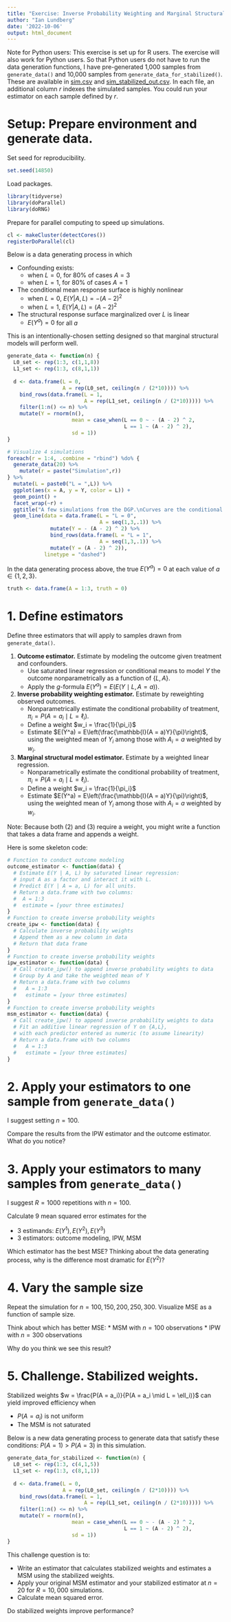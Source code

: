 ```yaml
---
title: "Exercise: Inverse Probability Weighting and Marginal Structural Models"
author: "Ian Lundberg"
date: '2022-10-06'
output: html_document
---
```


Note for Python users: This exercise is set up for R users. The exercise will also work for Python users. So that Python users do not have to run the data generation functions, I have pre-generated 1,000 samples from `generate_data()` and 10,000 samples from `generate_data_for_stabilized()`. These are available in [sim.csv](https://github.com/ilundberg/teaching/tree/master/info_6751_causal/class_exercises/marginal_structural_models/sim.csv) and [sim_stabilized_out.csv](https://github.com/ilundberg/teaching/tree/master/info_6751_causal/class_exercises/marginal_structural_models/sim_stabilized_out.csv). In each file, an additional column $r$ indexes the simulated samples. You could run your estimator on each sample defined by $r$.

# Setup: Prepare environment and generate data.

Set seed for reproducibility.
```r
set.seed(14850)
```

Load packages.
```r
library(tidyverse)
library(doParallel)
library(doRNG)
```

Prepare for parallel computing to speed up simulations.
```r
cl <- makeCluster(detectCores())
registerDoParallel(cl)
```

Below is a data generating process in which

* Confounding exists:
    - when $L = 0$, for 80\% of cases $A = 3$
    - when $L = 1$, for 80\% of cases $A = 1$
* The conditional mean response surface is highly nonlinear
    - when $L = 0$, $E(Y | A, L) = - (A - 2)^2$
    - when $L = 1$, $E(Y | A, L) = (A - 2)^2$
* The structural response surface marginalized over $L$ is linear
    - $E(Y^a) = 0$ for all $a$

This is an intentionally-chosen setting designed so that marginal structural models will perform well.

```r
generate_data <- function(n) {
  L0_set <- rep(1:3, c(1,1,8))
  L1_set <- rep(1:3, c(8,1,1))
  
  d <- data.frame(L = 0,
                  A = rep(L0_set, ceiling(n / (2*10)))) %>%
    bind_rows(data.frame(L = 1,
                         A = rep(L1_set, ceiling(n / (2*10))))) %>%
    filter(1:n() <= n) %>%
    mutate(Y = rnorm(n(), 
                     mean = case_when(L == 0 ~ - (A - 2) ^ 2,
                                      L == 1 ~ (A - 2) ^ 2),
                     sd = 1))
}
```

```r
# Visualize 4 simulations
foreach(r = 1:4, .combine = "rbind") %do% {
  generate_data(20) %>%
    mutate(r = paste("Simulation",r))
} %>%
  mutate(L = paste0("L = ",L)) %>%
  ggplot(aes(x = A, y = Y, color = L)) +
  geom_point() +
  facet_wrap(~r) +
  ggtitle("A few simulations from the DGP.\nCurves are the conditional mean function.") +
  geom_line(data = data.frame(L = "L = 0", 
                              A = seq(1,3,.1)) %>%
              mutate(Y = - (A - 2) ^ 2) %>%
              bind_rows(data.frame(L = "L = 1", 
                              A = seq(1,3,.1)) %>%
              mutate(Y = (A - 2) ^ 2)),
            linetype = "dashed")
```

In the data generating process above, the true $E(Y^a) = 0$ at each value of $a \in \{1,2,3\}$.
```r
truth <- data.frame(A = 1:3, truth = 0)
```


# 1. Define estimators

Define three estimators that will apply to samples drawn from `generate_data()`.

1. **Outcome estimator.** Estimate by modeling the outcome given treatment and confounders.
    - Use saturated linear regression or conditional means to model $Y$ the outcome nonparametrically as a function of $\{L,A\}$.
    - Apply the $g$-formula $E(Y^a) = E(E(Y\mid L,A = a))$.
2. **Inverse probability weighting estimator.** Estimate by reweighting observed outcomes.
    - Nonparametrically estimate the conditional probability of treatment, $\pi_i = P(A = a_i\mid L = \ell_i)$.
    - Define a weight $w_i = \frac{1}{\pi_i}$
    - Estimate $E(Y^a) = E\left(\frac{\mathbb{I}(A = a)Y}{\pi}\right)$, using the weighted mean of $Y_i$ among those with $A_i = a$ weighted by $w_i$.
3. **Marginal structural model estimator.** Estimate by a weighted linear regression.
    - Nonparametrically estimate the conditional probability of treatment, $\pi_i = P(A = a_i\mid L = \ell_i)$.
    - Define a weight $w_i = \frac{1}{\pi_i}$
    - Estimate $E(Y^a) = E\left(\frac{\mathbb{I}(A = a)Y}{\pi}\right)$, using the weighted mean of $Y_i$ among those with $A_i = a$ weighted by $w_i$.
  
Note: Because both (2) and (3) require a weight, you might write a function that takes a data frame and appends a weight.

Here is some skeleton code:
```r
# Function to conduct outcome modeling
outcome_estimator <- function(data) {
  # Estimate E(Y | A, L) by saturated linear regression:
  # input A as a factor and interact it with L.
  # Predict E(Y | A = a, L) for all units.
  # Return a data.frame with two columns:
  #  A = 1:3
  #  estimate = [your three estimates]
}
# Function to create inverse probability weights
create_ipw <- function(data) {
  # Calculate inverse probability weights
  # Append them as a new column in data
  # Return that data frame
}
# Function to create inverse probability weights
ipw_estimator <- function(data) {
  # Call create_ipw() to append inverse probability weights to data
  # Group by A and take the weighted mean of Y
  # Return a data.frame with two columns
  #   A = 1:3
  #   estimate = [your three estimates]
}
# Function to create inverse probability weights
msm_estimator <- function(data) {
  # Call create_ipw() to append inverse probability weights to data
  # Fit an additive linear regression of Y on {A,L},
  # with each predictor entered as numeric (to assume linearity)
  # Return a data.frame with two columns
  #   A = 1:3
  #   estimate = [your three estimates]
}
```

# 2. Apply your estimators to one sample from `generate_data()`

I suggest setting $n = 100$.

Compare the results from the IPW estimator and the outcome estimator. What do you notice?

# 3. Apply your estimators to many samples from `generate_data()`

I suggest $R = 1000$ repetitions with $n = 100$.

Calculate 9 mean squared error estimates for the

- 3 estimands: $E(Y^1),E(Y^2),E(Y^3)$
- 3 estimators: outcome modeling, IPW, MSM

Which estimator has the best MSE? Thinking about the data generating process, why is the difference most dramatic for $E(Y^2)$?

# 4. Vary the sample size

Repeat the simulation for $n = 100,150,200,250,300$. Visualize MSE as a function of sample size.

Think about which has better MSE:
* MSM with $n = 100$ observations
* IPW with $n = 300$ observations

Why do you think we see this result?

# 5. Challenge. Stabilized weights.

Stabilized weights $w = \frac{P(A = a_i)}{P(A = a_i \mid L = \ell_i)}$ can yield improved efficiency when

- $P(A = a_i)$ is not uniform
- The MSM is not saturated

Below is a new data generating process to generate data that satisfy these conditions: $P(A = 1) > P(A = 3)$ in this simulation.

```r
generate_data_for_stabilized <- function(n) {
  L0_set <- rep(1:3, c(4,1,5))
  L1_set <- rep(1:3, c(8,1,1))
  
  d <- data.frame(L = 0,
                  A = rep(L0_set, ceiling(n / (2*10)))) %>%
    bind_rows(data.frame(L = 1,
                         A = rep(L1_set, ceiling(n / (2*10))))) %>%
    filter(1:n() <= n) %>%
    mutate(Y = rnorm(n(), 
                     mean = case_when(L == 0 ~ - (A - 2) ^ 2,
                                      L == 1 ~ (A - 2) ^ 2),
                     sd = 1))
}
```

This challenge question is to:

* Write an estimator that calculates stabilized weights and estimates a MSM using the stabilized weights.
* Apply your original MSM estimator and your stabilized estimator at $n = 20$ for $R = 10,000$ simulations.
* Calculate mean squared error.

Do stabilized weights improve performance?

